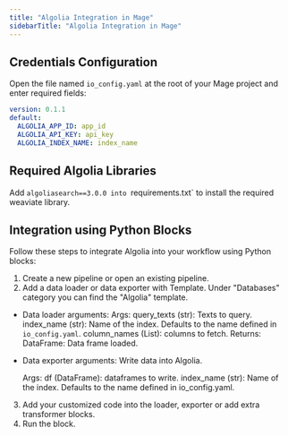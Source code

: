 ```yaml
---
title: "Algolia Integration in Mage"
sidebarTitle: "Algolia Integration in Mage"
---
```


## Credentials Configuration

Open the file named `io_config.yaml` at the root of your Mage project and enter required fields:

```yaml
version: 0.1.1
default:
  ALGOLIA_APP_ID: app_id
  ALGOLIA_API_KEY: api_key
  ALGOLIA_INDEX_NAME: index_name
```

## Required Algolia Libraries

Add `algoliasearch==3.0.0 into `requirements.txt` to install the required weaviate library.

## Integration using Python Blocks

Follow these steps to integrate Algolia into your workflow using Python blocks:

1. Create a new pipeline or open an existing pipeline.
2. Add a data loader or data exporter with Template. Under "Databases" category you can
 find the "Algolia" template.

- Data loader arguments:
  Args:
      query_texts (str): Texts to query.
      index_name (str): Name of the index. Defaults to the name defined in `io_config.yaml`.
      column_names (List): columns to fetch.
  Returns:
      DataFrame: Data frame loaded.

- Data exporter arguments:
  Write  data into Algolia.

  Args:
      df (DataFrame): dataframes to write.
      index_name (str): Name of the index. Defaults to the name defined in io_config.yaml.
3. Add your customized code into the loader, exporter or add extra transformer blocks.
4. Run the block.
